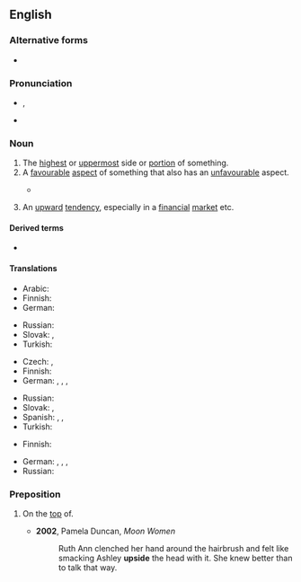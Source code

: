 ==English==
{{wikipedia}}

===Alternative forms===
* {{alter|en|up-side}}

===Pronunciation===
* {{IPA|en|/ˈʌpˌsaɪd/}}, {{enPR|ŭpʹsīd'}}
* {{audio|en|en-us-upside.ogg|Audio (US)}}

===Noun===
{{en-noun}}

# The [[highest]] or [[uppermost]] side or [[portion]] of something.
# A [[favourable]] [[aspect]] of something that also has an [[unfavourable]] aspect.
#: {{ant|en|downside}}
#* {{quote-av|en|title={{w|Before Midnight (2013 film)|Before Midnight}}|year=2013|medium=motion picture|actor={{w|Julie Delpy}}|writer={{w|Richard Linklater}}, {{w|Julie Delpy}} and {{w|Ethan Hawke}}|passage=The only '''upside''' of being over 35 is that you don't get raped as much.}}
# {{lb|en|finance}} An [[upward]] [[tendency]], especially in a [[financial]] [[market]] etc.
#: {{ant|en|downside}}

====Derived terms====
* {{l|en|upside down}}

====Translations====
{{trans-top|the highest or uppermost side or portion of something}}
* Arabic: {{t+|ar|فَوْق}}
* Finnish: {{t+|fi|yläpuoli}}
* German: {{t+|de|Oberseite|f}}
{{trans-mid}}
* Russian: {{t+|ru|верх|m}}
* Slovak: {{t|sk|vrchol}}, {{t|sk|vrch}}
* Turkish: {{t|tr|üst taraf}}
{{trans-bottom}}

{{trans-top|a favourable aspect of something that also has an unfavourable aspect}}
* Czech: {{t+|cs|výhoda}}, {{t+|cs|klad}}
* Finnish: {{t|fi|hyvä puoli}}
* German: {{t+|de|Vorteil|m}}, {{t|de|positive Seite|f}}, {{t+|de|Schokoladenseite|f}}, {{t|de|gute Seite|f}}
{{trans-mid}}
* Russian: {{t+|ru|плюс|m}}
* Slovak: {{t|sk|výhoda}}, {{t|sk|prednosť}}
* Spanish: {{t|es|lado bueno|m}}, {{t|es|lado positivo|m}}, {{t|es|lado favorable|m}}
* Turkish: {{t+|tr|avantaj}}
{{trans-bottom}}

{{trans-top|an upward tendency, especially in a financial market etc}}
* Finnish: {{t|fi|noususuuntaus}}
{{trans-mid}}
* German: {{t+|de|Aufwärtsbewegung|f}}, {{t+|de|Aufwärtstrend|m}}, {{t+|de|Stärkung|f}}, {{t+|de|Erholung|f}}
* Russian: {{t+|ru|рост|m}}
{{trans-bottom}}

===Preposition===
{{en-prep}}

# {{lb|en|informal}} On the [[top]] of.
#* '''2002''', Pamela Duncan, ''Moon Women''
#*: Ruth Ann clenched her hand around the hairbrush and felt like smacking Ashley '''upside''' the head with it. She knew better than to talk that way.
